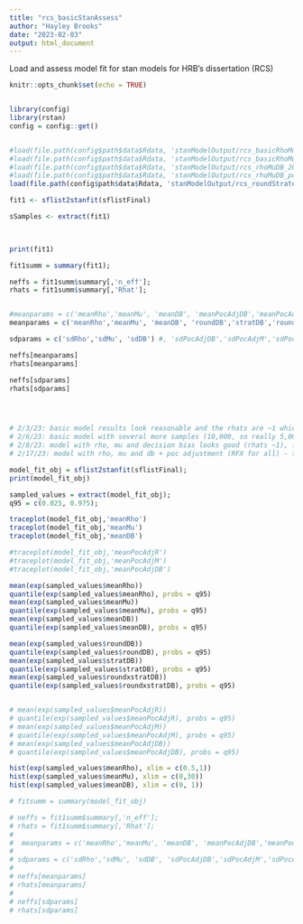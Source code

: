 ```yaml
---
title: "rcs_basicStanAssess"
author: "Hayley Brooks"
date: "2023-02-03"
output: html_document
---
```


Load and assess model fit for stan models for HRB's dissertation (RCS)

```r
knitr::opts_chunk$set(echo = TRUE)


library(config)
library(rstan)
config = config::get()


#load(file.path(config$path$data$Rdata, 'stanModelOutput/rcs_basicRhoMu_20230125.Rdata'));
#load(file.path(config$path$data$Rdata, 'stanModelOutput/rcs_basicRhoMu_20230203.Rdata'));
#load(file.path(config$path$data$Rdata, 'stanModelOutput/rcs_rhoMuDB_20230208.Rdata'))
#load(file.path(config$path$data$Rdata, 'stanModelOutput/rcs_rhoMuDB_pocadj_20230217.Rdata'))
load(file.path(config$path$data$Rdata, 'stanModelOutput/rcs_roundStrategy_rhoMuDB_changeDB_20230219.Rdata'))
```


```r

fit1 <- sflist2stanfit(sflistFinal)

sSamples <- extract(fit1)


 
print(fit1)

fit1summ = summary(fit1);

neffs = fit1summ$summary[,'n_eff'];
rhats = fit1summ$summary[,'Rhat'];


#meanparams = c('meanRho','meanMu', 'meanDB', 'meanPocAdjDB','meanPocAdjM','meanPocAdjR')
meanparams = c('meanRho','meanMu', 'meanDB', 'roundDB','stratDB','roundxstratDB')

sdparams = c('sdRho','sdMu', 'sdDB') #, 'sdPocAdjDB','sdPocAdjM','sdPocAdjR')

neffs[meanparams]
rhats[meanparams]

neffs[sdparams]
rhats[sdparams]




# 2/3/23: basic model results look reasonable and the rhats are ~1 which is good, will run this model again with many more samples. 
# 2/6/23: basic model with several more samples (10,000, so really 5,000) similarly looks good! Will complicate wtih decision bias
# 2/8/23: model with rho, mu and decision bias looks good (rhats ~1), fewer effective samples for decision bias but the parameter estimates look reasonable
# 2/17/23: model with rho, mu and db + poc adjustment (RFX for all) - takes about 17 hours with 4 chains and 10k samples. The traceplots look fuzzy. Rhats are all around 1 with the higest being 1.07 for rho adjust and 1.03 for mean rho but number of effective samples is very small (45 for mean rho and 16 for mean poc adj r).

```

```r

model_fit_obj = sflist2stanfit(sflistFinal);
print(model_fit_obj)

sampled_values = extract(model_fit_obj);
q95 = c(0.025, 0.975);

traceplot(model_fit_obj,'meanRho')
traceplot(model_fit_obj,'meanMu')
traceplot(model_fit_obj,'meanDB')

#traceplot(model_fit_obj,'meanPocAdjR')
#traceplot(model_fit_obj,'meanPocAdjM')
#traceplot(model_fit_obj,'meanPocAdjDB')

mean(exp(sampled_values$meanRho))
quantile(exp(sampled_values$meanRho), probs = q95)
mean(exp(sampled_values$meanMu))
quantile(exp(sampled_values$meanMu), probs = q95)
mean(exp(sampled_values$meanDB))
quantile(exp(sampled_values$meanDB), probs = q95)

mean(exp(sampled_values$roundDB))
quantile(exp(sampled_values$roundDB), probs = q95)
mean(exp(sampled_values$stratDB))
quantile(exp(sampled_values$stratDB), probs = q95)
mean(exp(sampled_values$roundxstratDB))
quantile(exp(sampled_values$roundxstratDB), probs = q95)


# mean(exp(sampled_values$meanPocAdjR))
# quantile(exp(sampled_values$meanPocAdjR), probs = q95)
# mean(exp(sampled_values$meanPocAdjM))
# quantile(exp(sampled_values$meanPocAdjM), probs = q95)
# mean(exp(sampled_values$meanPocAdjDB))
# quantile(exp(sampled_values$meanPocAdjDB), probs = q95)

hist(exp(sampled_values$meanRho), xlim = c(0.5,1))
hist(exp(sampled_values$meanMu), xlim = c(0,30))
hist(exp(sampled_values$meanDB), xlim = c(0, 1))

# fitsumm = summary(model_fit_obj)

# neffs = fit1summ$summary[,'n_eff'];
# rhats = fit1summ$summary[,'Rhat'];
# 
#  meanparams = c('meanRho','meanMu', 'meanDB', 'meanPocAdjDB','meanPocAdjM','meanPocAdjR')
# 
# sdparams = c('sdRho','sdMu', 'sdDB', 'sdPocAdjDB','sdPocAdjM','sdPocAdjR')
# 
# neffs[meanparams]
# rhats[meanparams]
# 
# neffs[sdparams]
# rhats[sdparams]


```

